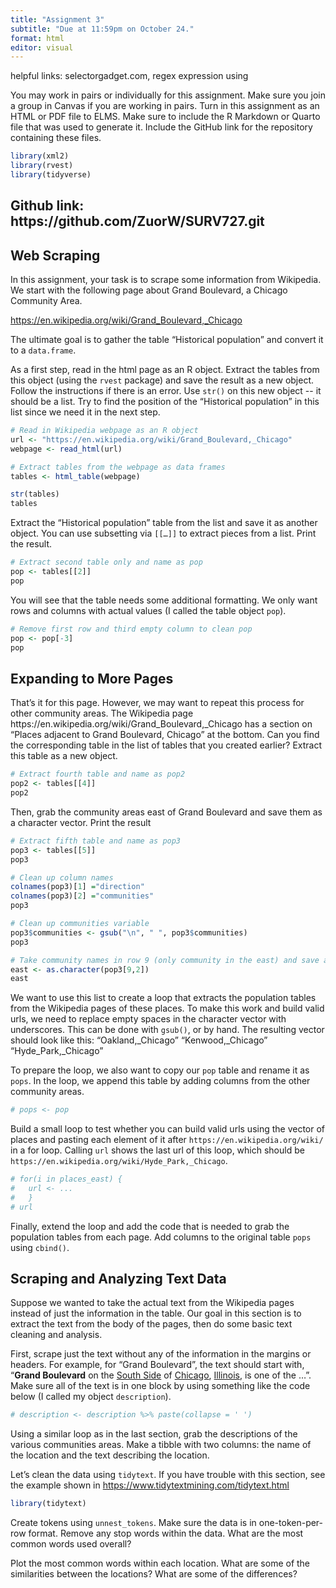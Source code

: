 ```yaml
---
title: "Assignment 3"
subtitle: "Due at 11:59pm on October 24."
format: html
editor: visual
---
```


helpful links: selectorgadget.com, regex expression using

You may work in pairs or individually for this assignment. Make sure you join a group in Canvas if you are working in pairs. Turn in this assignment as an HTML or PDF file to ELMS. Make sure to include the R Markdown or Quarto file that was used to generate it. Include the GitHub link for the repository containing these files.

```r
library(xml2)
library(rvest)
library(tidyverse)
```

## Github link: https://github.com/ZuorW/SURV727.git

## Web Scraping

In this assignment, your task is to scrape some information from Wikipedia. We start with the following page about Grand Boulevard, a Chicago Community Area.

<https://en.wikipedia.org/wiki/Grand_Boulevard,_Chicago>

The ultimate goal is to gather the table "Historical population" and convert it to a `data.frame`.

As a first step, read in the html page as an R object. Extract the tables from this object (using the `rvest` package) and save the result as a new object. Follow the instructions if there is an error. Use `str()` on this new object \-- it should be a list. Try to find the position of the "Historical population" in this list since we need it in the next step.

```r
# Read in Wikipedia webpage as an R object
url <- "https://en.wikipedia.org/wiki/Grand_Boulevard,_Chicago"
webpage <- read_html(url)

# Extract tables from the webpage as data frames
tables <- html_table(webpage)

str(tables)
tables
```

Extract the "Historical population" table from the list and save it as another object. You can use subsetting via `[[…]]` to extract pieces from a list. Print the result.

```r
# Extract second table only and name as pop
pop <- tables[[2]]
pop
```

You will see that the table needs some additional formatting. We only want rows and columns with actual values (I called the table object `pop`).

```r
# Remove first row and third empty column to clean pop
pop <- pop[-3] 
pop
```

## Expanding to More Pages

That's it for this page. However, we may want to repeat this process for other community areas. The Wikipedia page https://en.wikipedia.org/wiki/Grand_Boulevard,\_Chicago has a section on "Places adjacent to Grand Boulevard, Chicago" at the bottom. Can you find the corresponding table in the list of tables that you created earlier? Extract this table as a new object.

```r
# Extract fourth table and name as pop2
pop2 <- tables[[4]]
pop2
```

Then, grab the community areas east of Grand Boulevard and save them as a character vector. Print the result

```r
# Extract fifth table and name as pop3
pop3 <- tables[[5]]
pop3

# Clean up column names
colnames(pop3)[1] ="direction"
colnames(pop3)[2] ="communities"
pop3

# Clean up communities variable
pop3$communities <- gsub("\n", " ", pop3$communities)
pop3

# Take community names in row 9 (only community in the east) and save as character vector
east <- as.character(pop3[9,2])
east
```


We want to use this list to create a loop that extracts the population tables from the Wikipedia pages of these places. To make this work and build valid urls, we need to replace empty spaces in the character vector with underscores. This can be done with `gsub()`, or by hand. The resulting vector should look like this: "Oakland,\_Chicago" "Kenwood,\_Chicago" "Hyde_Park,\_Chicago"

To prepare the loop, we also want to copy our `pop` table and rename it as `pops`. In the loop, we append this table by adding columns from the other community areas.

```r
# pops <- pop
```

Build a small loop to test whether you can build valid urls using the vector of places and pasting each element of it after `https://en.wikipedia.org/wiki/` in a for loop. Calling `url` shows the last url of this loop, which should be `https://en.wikipedia.org/wiki/Hyde_Park,_Chicago`.

```r
# for(i in places_east) {
#   url <- ...
#   }
# url
```

Finally, extend the loop and add the code that is needed to grab the population tables from each page. Add columns to the original table `pops` using `cbind()`.

## Scraping and Analyzing Text Data

Suppose we wanted to take the actual text from the Wikipedia pages instead of just the information in the table. Our goal in this section is to extract the text from the body of the pages, then do some basic text cleaning and analysis.

First, scrape just the text without any of the information in the margins or headers. For example, for "Grand Boulevard", the text should start with, "**Grand Boulevard** on the [South Side](https://en.wikipedia.org/wiki/South_Side,_Chicago "South Side, Chicago") of [Chicago](https://en.wikipedia.org/wiki/Chicago "Chicago"), [Illinois](https://en.wikipedia.org/wiki/Illinois "Illinois"), is one of the ...". Make sure all of the text is in one block by using something like the code below (I called my object `description`).

```r
# description <- description %>% paste(collapse = ' ')
```

Using a similar loop as in the last section, grab the descriptions of the various communities areas. Make a tibble with two columns: the name of the location and the text describing the location.

Let's clean the data using `tidytext`. If you have trouble with this section, see the example shown in <https://www.tidytextmining.com/tidytext.html>

```r
library(tidytext)
```

Create tokens using `unnest_tokens`. Make sure the data is in one-token-per-row format. Remove any stop words within the data. What are the most common words used overall?

Plot the most common words within each location. What are some of the similarities between the locations? What are some of the differences?
